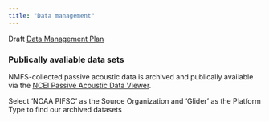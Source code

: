 ```yaml
---
title: "Data management"
---
```


Draft [Data Management Plan](https://docs.google.com/document/d/1FCwBSUFHXaw8124u0K0YmNmUrCakKbkyKyzvz7sumNM/edit?tab=t.0#heading=h.bphdsu7lbiaf)


### Publically avaliable data sets

NMFS-collected passive acoustic data is archived and publically available via the [NCEI Passive Acoustic Data Viewer](https://www.ncei.noaa.gov/maps/passive-acoustic-data/). 

Select 'NOAA PIFSC' as the Source Organization and 'Glider' as the Platform Type to find our archived datasets

